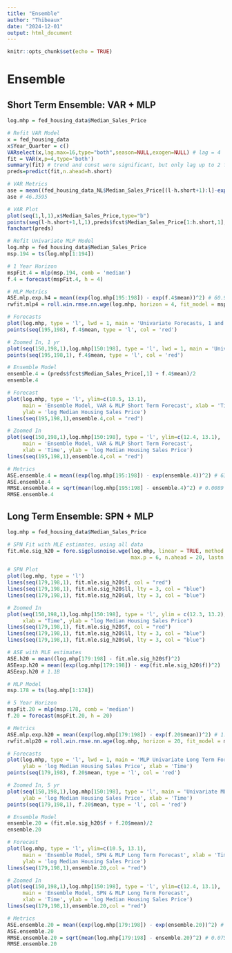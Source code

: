 ```yaml
---
title: "Ensemble"
author: "Thibeaux"
date: "2024-12-01"
output: html_document
---
```


```r
knitr::opts_chunk$set(echo = TRUE)
```

# Ensemble

## Short Term Ensemble: VAR + MLP
```r
log.mhp = fed_housing_data$Median_Sales_Price

# Refit VAR Model
x = fed_housing_data
x$Year_Quarter = c()
VARselect(x,lag.max=16,type="both",season=NULL,exogen=NULL) # lag = 4
fit = VAR(x,p=4,type='both') 
summary(fit) # trend and const were significant, but only lag up to 2 for variable of interest, huc not very predictive
preds=predict(fit,n.ahead=h.short)

# VAR Metrics
ase = mean((fed_housing_data_NL$Median_Sales_Price[(l-h.short+1):l]-exp(preds$fcst$Median_Sales_Price[,1]))^2)/1e6
ase # 46.3595

# VAR Plot
plot(seq(1,l,1),x$Median_Sales_Price,type="b")
points(seq(l-h.short+1,l,1),preds$fcst$Median_Sales_Price[1:h.short,1],type="b",pch=15,col="blue")
fanchart(preds)

# Refit Univariate MLP Model
log.mhp = fed_housing_data$Median_Sales_Price
msp.194 = ts(log.mhp[1:194])

# 1 Year Horizon
mspFit.4 = mlp(msp.194, comb = 'median')
f.4 = forecast(mspFit.4, h = 4)

# MLP Metrics
ASE.mlp.exp.h4 = mean((exp(log.mhp[195:198]) - exp(f.4$mean))^2) # 60.95M
rwfit.mlp4 = roll.win.rmse.nn.wge(log.mhp, horizon = 4, fit_model = mspFit.4) # 0.029

# Forecasts
plot(log.mhp, type = 'l', lwd = 1, main = 'Univariate Forecasts, 1 and 5 Years')
points(seq(195,198), f.4$mean, type = 'l', col = 'red')

# Zoomed In, 1 yr
plot(seq(150,198,1),log.mhp[150:198], type = 'l', lwd = 1, main = 'Univariate MLP Forecast, 1 Year')
points(seq(195,198,1), f.4$mean, type = 'l', col = 'red')

# Ensemble Model
ensemble.4 = (preds$fcst$Median_Sales_Price[,1] + f.4$mean)/2
ensemble.4

# Forecast
plot(log.mhp, type = 'l', ylim=c(10.5, 13.1),
     main = 'Ensemble Model, VAR & MLP Short Term Forecast', xlab = 'Time', 
     ylab = 'log Median Housing Sales Price')
lines(seq(195,198,1),ensemble.4,col = "red")

# Zoomed In
plot(seq(150,198,1),log.mhp[150:198], type = 'l', ylim=c(12.4, 13.1),
     main = 'Ensemble Model, VAR & MLP Short Term Forecast', 
     xlab = 'Time', ylab = 'log Median Housing Sales Price')
lines(seq(195,198,1),ensemble.4,col = "red")

# Metrics
ASE.ensemble.4 = mean((exp(log.mhp[195:198]) - exp(ensemble.4))^2) # 63.36M
ASE.ensemble.4
RMSE.ensemble.4 = sqrt(mean(log.mhp[195:198] - ensemble.4)^2) # 0.0089
RMSE.ensemble.4
```
## Long Term Ensemble: SPN + MLP

```r
log.mhp = fed_housing_data$Median_Sales_Price

# SPN Fit with MLE estimates, using all data
fit.mle.sig_h20 = fore.sigplusnoise.wge(log.mhp, linear = TRUE, method = 'mle', freq = 0, 
                                        max.p = 6, n.ahead = 20, lastn = TRUE)

# SPN Plot
plot(log.mhp, type = 'l')
lines(seq(179,198,1), fit.mle.sig_h20$f, col = "red")
lines(seq(179,198,1), fit.mle.sig_h20$ll, lty = 3, col = "blue")
lines(seq(179,198,1), fit.mle.sig_h20$ul, lty = 3, col = "blue")

# Zoomed In
plot(seq(150,198,1),log.mhp[150:198], type = 'l', ylim = c(12.3, 13.2), main = "Linear Signal with AR(6) Noise Long Term Forecast", 
     xlab = "Time", ylab = "log Median Housing Sales Price")
lines(seq(179,198,1), fit.mle.sig_h20$f, col = "red")
lines(seq(179,198,1), fit.mle.sig_h20$ll, lty = 3, col = "blue")
lines(seq(179,198,1), fit.mle.sig_h20$ul, lty = 3, col = "blue")

# ASE with MLE estimates
ASE.h20 = mean((log.mhp[179:198] - fit.mle.sig_h20$f)^2)
ASEexp.h20 = mean((exp(log.mhp[179:198]) - exp(fit.mle.sig_h20$f))^2)
ASEexp.h20 # 1.1B

# MLP Model
msp.178 = ts(log.mhp[1:178])

# 5 Year Horizon
mspFit.20 = mlp(msp.178, comb = 'median')
f.20 = forecast(mspFit.20, h = 20)

# Metrics
ASE.mlp.exp.h20 = mean((exp(log.mhp[179:198]) - exp(f.20$mean))^2) # 1.72B
rwfit.mlp20 = roll.win.rmse.nn.wge(log.mhp, horizon = 20, fit_model = mspFit.20) # 0.072

# Forecasts
plot(log.mhp, type = 'l', lwd = 1, main = 'MLP Univariate Long Term Forecast',
     ylab = 'log Median Housing Sales Price', xlab = 'Time')
points(seq(179,198), f.20$mean, type = 'l', col = 'red')

# Zoomed In, 5 yr
plot(seq(150,198,1),log.mhp[150:198], type = 'l', main = 'Univariate MLP Forecast, 1 Year',
     ylab = 'log Median Housing Sales Price', xlab = 'Time')
points(seq(179,198,1), f.20$mean, type = 'l', col = 'red')

# Ensemble Model
ensemble.20 = (fit.mle.sig_h20$f + f.20$mean)/2
ensemble.20

# Forecast
plot(log.mhp, type = 'l', ylim=c(10.5, 13.1),
     main = 'Ensemble Model, SPN & MLP Long Term Forecast', xlab = 'Time', 
     ylab = 'log Median Housing Sales Price')
lines(seq(179,198,1),ensemble.20,col = "red")

# Zoomed In
plot(seq(150,198,1),log.mhp[150:198], type = 'l', ylim=c(12.4, 13.1),
     main = 'Ensemble Model, SPN & MLP Long Term Forecast', 
     xlab = 'Time', ylab = 'log Median Housing Sales Price')
lines(seq(179,198,1),ensemble.20,col = "red")

# Metrics
ASE.ensemble.20 = mean((exp(log.mhp[179:198]) - exp(ensemble.20))^2) # 1.658B
ASE.ensemble.20
RMSE.ensemble.20 = sqrt(mean(log.mhp[179:198] - ensemble.20)^2) # 0.0758
RMSE.ensemble.20
```
